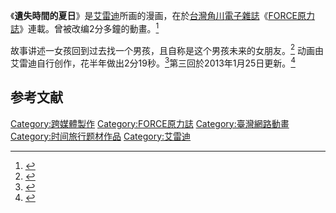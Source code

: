 {{expand|time=2015-02-28T03:28:28+00:00}}

《'''遺失時間的夏日'''》是[[艾雷迪|艾雷迪]]所画的漫画，在於[[台灣角川|台灣角川]][[電子雜誌|電子雜誌]]《[[FORCE原力誌|FORCE原力誌]]》連載。曾被改编2分多鐘的動畫。<ref>{{Cite news|url=http://gnn.gamer.com.tw/0/75760.html|title=《遺失時間的夏日》漫畫家 艾雷迪病逝 追思會將於本月 25 日舉行
|language=zh-tw|publisher=巴哈姆特|author=|date= 2013-01-18|accessdate=2015-02-28}}</ref>

故事讲述一女孩回到过去找一个男孩，且自称是这个男孩未来的女朋友。<ref>{{Cite news|url=http://v.pps.tv/play_3AHRQ6.html|title=CG动漫《遗失时间的夏日》|language=zh-cn|publisher=PPS爱频道|author=|date=|accessdate=2015-02-28|archive-url=https://web.archive.org/web/20150402142552/http://v.pps.tv/play_3AHRQ6.html|archive-date=2015-04-02|dead-url=yes}}</ref>
动画由艾雷迪自行创作，花半年做出2分19秒。<ref>{{Cite news|url=http://news.gamme.com.tw/204476|title=《遺失時間的夏日》一人動畫師獨立創作的自主動畫|language=zh-tw|publisher=宅宅新聞
|author=凌凌漆|date=2011-10-11|accessdate=2015-02-03}}</ref>第三回於2013年1月25日更新。<ref>{{Cite news|url=https://tw.news.yahoo.com/%E9%81%BA%E5%A4%B1%E6%99%82%E9%96%93%E7%9A%84%E5%A4%8F%E6%97%A5-%E5%86%8D%E8%A6%8B%E4%BA%86-%E8%89%BE%E9%9B%B7%E8%BF%AA%E8%80%81%E5%B8%AB-031124880.html|title=《遺失時間的夏日》 再見了！艾雷迪老師|language=zh-cn|publisher=新頭殼newtalk |author=鄭凱榕|date=2013-01-21|accessdate=2015-02-28}}</ref>

== 参考文献 ==
{{Reflist}}

[[Category:跨媒體製作|Category:跨媒體製作]]
[[Category:FORCE原力誌|Category:FORCE原力誌]]
[[Category:臺灣網路動畫|Category:臺灣網路動畫]]
[[Category:时间旅行题材作品|Category:时间旅行题材作品]]
[[Category:艾雷迪|Category:艾雷迪]]